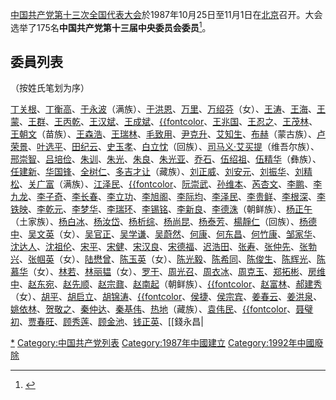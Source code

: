 {{noteTA
|1=zh-hans:刘精松; zh-hant:劉精松
|2=zh-hans:罗干; zh-hant:羅幹
}}

[[中国共产党第十三次全国代表大会|中国共产党第十三次全国代表大会]]於1987年10月25日至11月1日在[[北京市|北京]]召开。大会选举了175名'''中国共产党第十三届中央委员会委员'''<ref>{{cite news|title=十三届中央委员会委员名单（１７５人）|url=http://cpc.people.com.cn/GB/64162/64168/64566/65447/4441806.html|accessdate=2012-03-17|newspaper=人民网|archive-date=2019-03-21|archive-url=https://web.archive.org/web/20190321015326/http://cpc.people.com.cn/GB/64162/64168/64566/65447/4441806.html|dead-url=no}}</ref>。

==委員列表==
（按姓氏笔划为序）

[[丁关根|丁关根]]、[[丁衡高|丁衡高]]、[[于永波|于永波]]（满族）、[[于洪恩|于洪恩]]、[[万里|万里]]、[[万绍芬|万绍芬]]（女）、[[王涛_(同济大学校长)|王涛]]、[[王海|王海]]、[[王蒙_(作家)|王蒙]]、[[王群_(1926年9月)|王群]]、[[王丙乾|王丙乾]]、[[王汉斌|王汉斌]]、[[王成斌|王成斌]]、[[王任重|{{fontcolor]]、[[王兆国|王兆国]]、[[王忍之|王忍之]]、[[王茂林|王茂林]]、[[王朝文|王朝文]]（苗族）、[[王森浩|王森浩]]、[[王瑞林|王瑞林]]、[[毛致用|毛致用]]、[[尹克升|尹克升]]、[[艾知生|艾知生]]、[[布赫|布赫]]（蒙古族）、[[卢荣景|卢荣景]]、[[叶选平|叶选平]]、[[田纪云|田纪云]]、[[史玉孝|史玉孝]]、[[白立忱|白立忱]]（回族）、[[司马义·艾买提|司马义·艾买提]]（维吾尔族）、[[邢崇智|邢崇智]]、[[吕培俭|吕培俭]]、[[朱训|朱训]]、[[朱光_(1922年)|朱光]]、[[朱良_(中共中央对外联络部)|朱良]]、[[朱光亚|朱光亚]]、[[乔石|乔石]]、[[伍绍祖|伍绍祖]]、[[伍精华|伍精华]]（彝族）、[[任建新_(法官)|任建新]]、[[华国锋|华国锋]]、[[全树仁|全树仁]]、[[多吉才让|多吉才让]]（藏族）、[[刘正威|刘正威]]、[[刘安元|刘安元]]、[[劉振華_(上將)|刘振华]]、[[刘精松|刘精松]]、[[关广富|关广富]]（满族）、[[江泽民|江泽民]]、[[许士杰|{{fontcolor]]、[[阮崇武|阮崇武]]、[[孙维本|孙维本]]、[[芮杏文|芮杏文]]、[[李鹏|李鹏]]、[[李九龙|李九龙]]、[[李子奇|李子奇]]、[[李长春|李长春]]、[[李立功_(1925年)|李立功]]、[[李旭阁|李旭阁]]、[[李际均|李际均]]、[[李泽民_(1934年)|李泽民]]、[[李贵鲜|李贵鲜]]、[[李根深|李根深]]、[[李铁映|李铁映]]、[[李乾元|李乾元]]、[[李梦华|李梦华]]、[[李瑞环|李瑞环]]、[[李锡铭|李锡铭]]、[[李新良|李新良]]、[[李德洙|李德洙]]（朝鲜族）、[[杨正午|杨正午]]（土家族）、[[杨白冰|杨白冰]]、[[杨汝岱|杨汝岱]]、[[杨析综|杨析综]]、[[杨尚昆|杨尚昆]]、[[杨泰芳|杨泰芳]]、[[楊靜仁|楊靜仁]]（回族）、[[杨德中|杨德中]]、[[吴文英_(1932年)|吴文英]]（女）、[[吴官正|吴官正]]、[[吴学谦|吴学谦]]、[[吴蔚然|吴蔚然]]、[[何康|何康]]、[[何东昌|何东昌]]、[[何竹康|何竹康]]、[[邹家华|邹家华]]、[[沈达人|沈达人]]、[[沈祖伦|沈祖伦]]、[[宋平|宋平]]、[[宋健|宋健]]、[[宋汉良|宋汉良]]、[[宋德福_(1946年)|宋德福]]、[[迟浩田|迟浩田]]、[[张寿_(共和国)|张寿]]、[[张仲先|张仲先]]、[[张勃兴|张勃兴]]、[[张帼英|张帼英]]（女）、[[陆懋曾|陆懋曾]]、[[陈玉英|陈玉英]]（女）、[[陈光毅|陈光毅]]、[[陈希同|陈希同]]、[[陈俊生_(政治人物)|陈俊生]]、[[陈辉光|陈辉光]]、[[陈慕华|陈慕华]]（女）、[[林若|林若]]、[[林丽韫|林丽韫]]（女）、[[罗干|罗干]]、[[周光召|周光召]]、[[周衣冰|周衣冰]]、[[周克玉|周克玉]]、[[郑拓彬|郑拓彬]]、[[房维中|房维中]]、[[赵东宛|赵东宛]]、[[赵先顺|赵先顺]]、[[赵宗鼐|赵宗鼐]]、[[趙南起|赵南起]]（朝鲜族）、[[赵紫阳|{{fontcolor]]、[[赵富林|赵富林]]、[[郝建秀|郝建秀]]（女）、[[胡平_(政治人物)|胡平]]、[[胡启立|胡启立]]、[[胡锦涛|胡锦涛]]、[[胡耀邦|{{fontcolor]]、[[侯捷_(官员)|侯捷]]、[[侯宗宾|侯宗宾]]、[[姜春云|姜春云]]、[[姜洪泉|姜洪泉]]、[[姚依林|姚依林]]、[[贺敬之|贺敬之]]、[[秦仲达|秦仲达]]、[[秦基伟|秦基伟]]、[[热地|热地]]（藏族）、[[袁伟民|袁伟民]]、[[聂奎聚|{{fontcolor]]、[[聂璧初|聂璧初]]、[[贾春旺|贾春旺]]、[[顾秀莲|顾秀莲]]、[[顾金池|顾金池]]、[[钱正英|钱正英]]、[[錢永昌|{{fontcolor]]、[[钱李仁|钱李仁]]、[[钱其琛|钱其琛]]、[[铁木尔·达瓦买提|铁木尔·达瓦买提]]（维吾尔族）、[[倪志福|倪志福]]、[[徐惠滋|徐惠滋]]、[[高狄|高狄]]、[[高焕昌|高焕昌]]、[[郭振乾|郭振乾]]、[[郭超人|郭超人]]、[[朗大忠|朗大忠]]（傣族）、[[戚元靖|戚元靖]]、[[崔乃夫|崔乃夫]]、[[阎明复|阎明复]]、[[梁步庭|梁步庭]]、[[梁栋材_(分子生物物理学家)|梁栋材]]、[[尉健行|尉健行]]、[[彭冲|彭冲]]、[[董继昌|董继昌]]、[[蒋心雄|蒋心雄]]、[[蒋民宽|蒋民宽]]、[[韩培信|韩培信]]、[[程维高|程维高]]、[[傅全有|傅全有]]、[[普朝柱|普朝柱]]、[[温家宝|温家宝]]、[[谢非|谢非]]、[[谢希德|谢希德]]（女）、[[雷鸣球|雷鸣球]]、[[鲍彤|{{fontcolor]]、[[蔡诚|蔡诚]]、[[廖暉|廖暉]]、[[熊清泉|熊清泉]]、[[赛福鼎·艾则孜|赛福鼎·艾则孜]]（维吾尔族）、[[薛驹|薛驹]]、[[魏金山|魏金山]]

*任内去世：[[胡耀邦|胡耀邦]]、[[许士杰|许士杰]]、[[王任重|王任重]]、[[聂奎聚|聂奎聚]]
*被免职：[[赵紫阳|赵紫阳]]、[[錢永昌|錢永昌]]
*被开除党籍：[[鲍彤|鲍彤]]

== 递补委员 ==
1989年6月四中全会递补：
* [[格桑多杰|格桑多杰]]（藏族）
1989年11月五中全会递补：
* [[贾志杰|贾志杰]]
1991年11月八中全会递补：
* [[马玉海|马玉海]]（回族）
1992年10月九中全会递补：
* [[丹增|丹增]]（藏族）、[[王越丰|王越丰]]（黎族）、[[克尤木·巴吾东|克尤木·巴吾东]]（维吾尔族）、[[李振潜|李振潜]]

==参考==
{{reflist}}

== 参见 ==
{{Portal box|中国共产党|中华人民共和国|人物}}
* [[中国共产党第十三次全国代表大会|中国共产党第十三次全国代表大会]]
* [[中国共产党第十三届中央委员会|中国共产党第十三届中央委员会]]
** [[中国共产党第十三届中央委员会候补委员列表|中国共产党第十三届中央委员会候补委员列表]]
* [[中国共产党第十三届中央纪律检查委员会|中国共产党第十三届中央纪律检查委员会]]

{{-}}
{{start box}}
{{s-before|[[中国共产党第十二届中央委员会委员列表|第十二届]]}}
{{s-title|[[中国共产党中央委员会|中共中央]]委員列表|第十三届}}
{{s-after|[[中国共产党第十四届中央委员会委员列表|第十四届]]}}
{{end box}}

{{-}}
{{中国共产党中央委员会}}

[[Category:中国共产党第十三届中央委员会委员|*]]
[[Category:中国共产党列表|Category:中国共产党列表]]
[[Category:1987年中國建立|Category:1987年中國建立]]
[[Category:1992年中國廢除|Category:1992年中國廢除]]